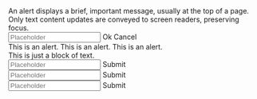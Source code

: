 

<Unstyled>
  <div className="flex flex-col gap-4 bg-ui-neutral-50 p-4 text-base text-ui-neutral-800">
    <Alert>
      <div className="flex flex-col gap-4">
        An alert displays a brief, important message, usually at the top of a
        page. Only text content updates are conveyed to screen readers,
        preserving focus.
        <div className="flex flex-wrap gap-2">
          <Input size="sm" placeholder="Placeholder" />
          <ButtonPrimary size="sm">Ok</ButtonPrimary>
          <ButtonSecondary size="sm">Cancel</ButtonSecondary>
        </div>
      </div>
    </Alert>
    <Alert sentiment="danger">This is an alert.</Alert>
    <Alert sentiment="success">This is an alert.</Alert>
    <Alert sentiment="warning">This is an alert.</Alert>
    <div>This is just a block of text.</div>
    <div className="flex gap-2">
      <Input size="sm" placeholder="Placeholder" />
      <ButtonPrimary size="sm">Submit</ButtonPrimary>
    </div>
    <div className="flex gap-2">
      <Input size="md" placeholder="Placeholder" />
      <ButtonPrimary size="md">Submit</ButtonPrimary>
    </div>
    <div className="flex gap-2">
      <Input size="lg" placeholder="Placeholder" />
      <ButtonPrimary size="lg">Submit</ButtonPrimary>
    </div>
  </div>
</Unstyled>

